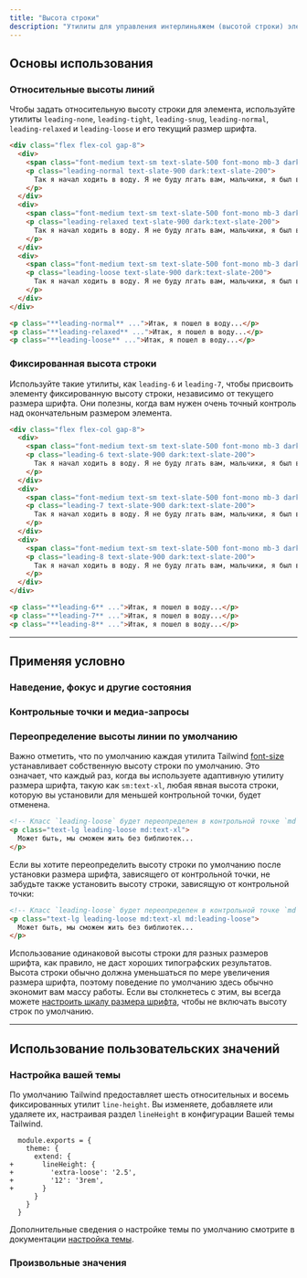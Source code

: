 ```yaml
---
title: "Высота строки"
description: "Утилиты для управления интерлиньяжем (высотой строки) элемента."
---
```




## Основы использования

### Относительные высоты линий

Чтобы задать относительную высоту строки для элемента, используйте утилиты `leading-none`, `leading-tight`, `leading-snug`, `leading-normal`, `leading-relaxed` и `leading-loose` и его текущий размер шрифта.

```html {{ example: true }}
<div class="flex flex-col gap-8">
  <div>
    <span class="font-medium text-sm text-slate-500 font-mono mb-3 dark:text-slate-400">leading-normal</span>
    <p class="leading-normal text-slate-900 dark:text-slate-200">
      Так я начал ходить в воду. Я не буду лгать вам, мальчики, я был в ужасе. Но я шел дальше, и когда я пробирался мимо прибоя, на меня снизошло странное спокойствие. Я не знаю, было ли это божественным вмешательством или родством всех живых существ, но скажу тебе, Джерри, что в тот момент я <em>был</em> морским биологом.
    </p>
  </div>
  <div>
    <span class="font-medium text-sm text-slate-500 font-mono mb-3 dark:text-slate-400">leading-relaxed</span>
    <p class="leading-relaxed text-slate-900 dark:text-slate-200">
      Так я начал ходить в воду. Я не буду лгать вам, мальчики, я был в ужасе. Но я шел дальше, и когда я пробирался мимо прибоя, на меня снизошло странное спокойствие. Я не знаю, было ли это божественным вмешательством или родством всех живых существ, но скажу тебе, Джерри, что в тот момент я <em>был</em> морским биологом.
    </p>
  </div>
  <div>
    <span class="font-medium text-sm text-slate-500 font-mono mb-3 dark:text-slate-400">leading-loose</span>
    <p class="leading-loose text-slate-900 dark:text-slate-200">
      Так я начал ходить в воду. Я не буду лгать вам, мальчики, я был в ужасе. Но я шел дальше, и когда я пробирался мимо прибоя, на меня снизошло странное спокойствие. Я не знаю, было ли это божественным вмешательством или родством всех живых существ, но скажу тебе, Джерри, что в тот момент я <em>был</em> морским биологом.
    </p>
  </div>
</div>
```

```html
<p class="**leading-normal** ...">Итак, я пошел в воду...</p>
<p class="**leading-relaxed** ...">Итак, я пошел в воду...</p>
<p class="**leading-loose** ...">Итак, я пошел в воду...</p>
```

### Фиксированная высота строки

Используйте такие утилиты, как `leading-6` и `leading-7`, чтобы присвоить элементу фиксированную высоту строки, независимо от текущего размера шрифта. Они полезны, когда вам нужен очень точный контроль над окончательным размером элемента.

```html {{ example: true }}
<div class="flex flex-col gap-8">
  <div>
    <span class="font-medium text-sm text-slate-500 font-mono mb-3 dark:text-slate-400">leading-6</span>
    <p class="leading-6 text-slate-900 dark:text-slate-200">
      Так я начал ходить в воду. Я не буду лгать вам, мальчики, я был в ужасе. Но я шел дальше, и когда я пробирался мимо прибоя, на меня снизошло странное спокойствие. Я не знаю, было ли это божественным вмешательством или родством всех живых существ, но скажу тебе, Джерри, что в тот момент я <em>был</em> морским биологом.
    </p>
  </div>
  <div>
    <span class="font-medium text-sm text-slate-500 font-mono mb-3 dark:text-slate-400">leading-7</span>
    <p class="leading-7 text-slate-900 dark:text-slate-200">
      Так я начал ходить в воду. Я не буду лгать вам, мальчики, я был в ужасе. Но я шел дальше, и когда я пробирался мимо прибоя, на меня снизошло странное спокойствие. Я не знаю, было ли это божественным вмешательством или родством всех живых существ, но скажу тебе, Джерри, что в тот момент я <em>был</em> морским биологом.
    </p>
  </div>
  <div>
    <span class="font-medium text-sm text-slate-500 font-mono mb-3 dark:text-slate-400">leading-8</span>
    <p class="leading-8 text-slate-900 dark:text-slate-200">
      Так я начал ходить в воду. Я не буду лгать вам, мальчики, я был в ужасе. Но я шел дальше, и когда я пробирался мимо прибоя, на меня снизошло странное спокойствие. Я не знаю, было ли это божественным вмешательством или родством всех живых существ, но скажу тебе, Джерри, что в тот момент я <em>был</em> морским биологом.
    </p>
  </div>
</div>
```

```html
<p class="**leading-6** ...">Итак, я пошел в воду...</p>
<p class="**leading-7** ...">Итак, я пошел в воду...</p>
<p class="**leading-8** ...">Итак, я пошел в воду...</p>
```

---

## <Heading ignore>Применяя условно</Heading>

### <Heading ignore>Наведение, фокус и другие состояния</Heading>

<HoverFocusAndOtherStates defaultClass="leading-none" featuredClass="leading-loose" element="p" />

### <Heading ignore>Контрольные точки и медиа-запросы</Heading>

<BreakpointsAndMediaQueries defaultClass="leading-none" featuredClass="leading-loose" element="p" />

### Переопределение высоты линии по умолчанию

Важно отметить, что по умолчанию каждая утилита Tailwind [font-size](/docs/font-size) устанавливает собственную высоту строки по умолчанию. Это означает, что каждый раз, когда вы используете адаптивную утилиту размера шрифта, такую как `sm:text-xl`, любая явная высота строки, которую вы установили для меньшей контрольной точки, будет отменена.

```html
<!-- Класс `leading-loose` будет переопределен в контрольной точке `md` breakpoint -->
<p class="text-lg leading-loose md:text-xl">
  Может быть, мы сможем жить без библиотек...
</p>
```

Если вы хотите переопределить высоту строки по умолчанию после установки размера шрифта, зависящего от контрольной точки, не забудьте также установить высоту строки, зависящую от контрольной точки:

```html
<!-- Класс `leading-loose` будет переопределен в контрольной точке `md` breakpoint -->
<p class="text-lg leading-loose md:text-xl md:leading-loose">
  Может быть, мы сможем жить без библиотек...
</p>
```

Использование одинаковой высоты строки для разных размеров шрифта, как правило, не даст хороших типографских результатов. Высота строки обычно должна уменьшаться по мере увеличения размера шрифта, поэтому поведение по умолчанию здесь обычно экономит вам массу работы. Если вы столкнетесь с этим, вы всегда можете [настроить шкалу размера шрифта](/docs/font-size#customizing), чтобы не включать высоту строк по умолчанию.

---

## Использование пользовательских значений

### Настройка вашей темы

По умолчанию Tailwind предоставляет шесть относительных и восемь фиксированных утилит `line-height`. Вы изменяете, добавляете или удаляете их, настраивая раздел `lineHeight` в конфигурации Вашей темы Tailwind.

```diff-js {{ filename: 'tailwind.config.js' }}
  module.exports = {
    theme: {
      extend: {
+       lineHeight: {
+         'extra-loose': '2.5',
+         '12': '3rem',
+       }
      }
    }
  }
```

Дополнительные сведения о настройке темы по умолчанию смотрите в документации [настройка темы](/docs/theme#customizing-the-default-theme).

### Произвольные значения

<ArbitraryValues property="line-height" featuredClass="leading-[3rem]" element="p" />
